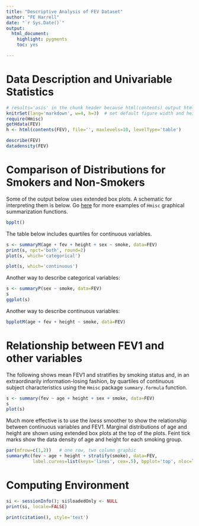 ```yaml
---
title: "Descriptive Analysis of FEV Dataset"
author: "FE Harrell"
date: "`r Sys.Date()`"
output:
  html_document:
    highlight: pygments
    toc: yes

---
```

# Data Description and Univariable Statistics
```r
# results='asis' in the chunk header because html(contents) output html directly
knitrSet(lang='markdown', w=4, h=3)  # set default figure width and height
require(Hmisc)
getHdata(FEV)
h <- html(contents(FEV), file='', maxlevels=10, levelType='table')
```
```r
describe(FEV)
datadensity(FEV)
```

# Comparison of Distributions for Smokers and Non-Smokers
Some of the output below uses extended box plots.  A schematic for interpreting them is below.  Go [here](http://biostat.mc.vanderbilt.edu/HmiscNew) for more examples of `Hmisc` graphical summarization functions.
```r
bpplt()
```
The table below includes quartiles for continuous variables.
```r
s <- summaryM(age + fev + height + sex ~ smoke, data=FEV)
print(s, npct='both', round=2)
plot(s, which='categorical')
```
```r
plot(s, which='continuous')
```
Another way to describe categorical variables:
```r
s <- summaryP(sex ~ smoke, data=FEV)
s
ggplot(s)
```

Another way to describe continuous variables:
```r
bpplotM(age + fev + height ~ smoke, data=FEV)
```

# Relationship between FEV1 and other variables
The following shows mean FEV1 and stratifies by smoking status and, in an extraordinarily information-losing fashion, by quartiles of continuous subject characteristics using the `Hmisc` package `summary.formula` function.
```r
s <- summary(fev ~ age + height + sex + smoke, data=FEV)
s
plot(s)
```
Much more effective is to use the _loess_ smoother to show the relationship between continuous variables and FEV1.  Marginal distributions of age and height are shown using extended box plots at the top of the plots.  Feint tick marks show the data density of age and height for each smoking group.
```r
par(mfrow=c(1,2))   # one row, two column graphic
summaryRc(fev ~ age + height + stratify(smoke), data=FEV,
          label.curves=list(keys='lines', cex=.5), bpplot='top', nloc=list(x=.9, y=.1))
```

# Computing Environment
```r
si <- sessionInfo(); si$loadedOnly <- NULL
print(si, locale=FALSE)
```
```r
print(citation(), style='text')
```
